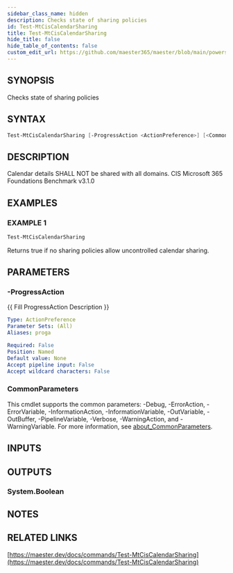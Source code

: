 ```yaml
---
sidebar_class_name: hidden
description: Checks state of sharing policies
id: Test-MtCisCalendarSharing
title: Test-MtCisCalendarSharing
hide_title: false
hide_table_of_contents: false
custom_edit_url: https://github.com/maester365/maester/blob/main/powershell/public/Test-MtCisCalendarSharing.ps1
---
```


## SYNOPSIS

Checks state of sharing policies

## SYNTAX

```powershell
Test-MtCisCalendarSharing [-ProgressAction <ActionPreference>] [<CommonParameters>]
```

## DESCRIPTION

Calendar details SHALL NOT be shared with all domains.
CIS Microsoft 365 Foundations Benchmark v3.1.0

## EXAMPLES

### EXAMPLE 1

```powershell
Test-MtCisCalendarSharing
```

Returns true if no sharing policies allow uncontrolled calendar sharing.

## PARAMETERS

### -ProgressAction

\{\{ Fill ProgressAction Description \}\}

```yaml
Type: ActionPreference
Parameter Sets: (All)
Aliases: proga

Required: False
Position: Named
Default value: None
Accept pipeline input: False
Accept wildcard characters: False
```

### CommonParameters

This cmdlet supports the common parameters: -Debug, -ErrorAction, -ErrorVariable, -InformationAction, -InformationVariable, -OutVariable, -OutBuffer, -PipelineVariable, -Verbose, -WarningAction, and -WarningVariable. For more information, see [about_CommonParameters](http://go.microsoft.com/fwlink/?LinkID=113216).

## INPUTS

## OUTPUTS

### System.Boolean

## NOTES

## RELATED LINKS

[https://maester.dev/docs/commands/Test-MtCisCalendarSharing](https://maester.dev/docs/commands/Test-MtCisCalendarSharing)
